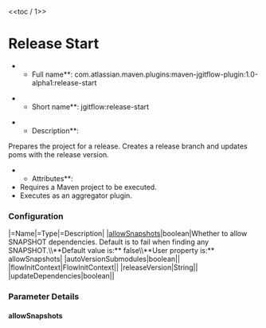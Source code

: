 <<toc / 1>>
= Release Start =
**Full name**: com.atlassian.maven.plugins:maven-jgitflow-plugin:1.0-alpha1:release-start

**Short name**: jgitflow:release-start

**Description**:
Prepares the project for a release. Creates a release branch and updates poms with the release version.

**Attributes**:
* Requires a Maven project to be executed.
* Executes as an aggregator plugin.

=== Configuration ===
|=Name|=Type|=Description|
|[[goals/release-start#!allowsnapshots|allowSnapshots]]|boolean|Whether to allow SNAPSHOT dependencies. Default is to fail when finding any SNAPSHOT.\\**Default value is:** false\\**User property is:** allowSnapshots|
|autoVersionSubmodules|boolean||
|flowInitContext|FlowInitContext||
|releaseVersion|String||
|updateDependencies|boolean||

=== Parameter Details ===
==== allowSnapshots ====